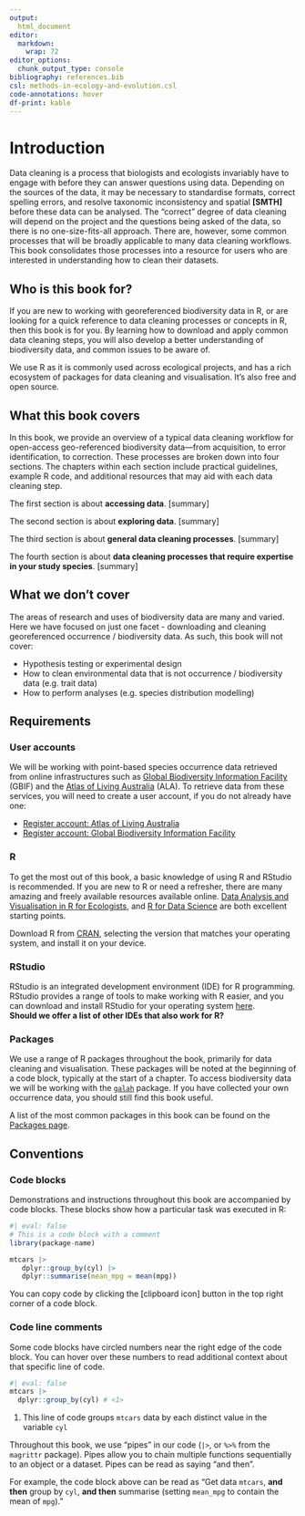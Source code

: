 ```yaml
---
output: 
  html_document
editor: 
  markdown: 
    wrap: 72
editor_options: 
  chunk_output_type: console
bibliography: references.bib 
csl: methods-in-ecology-and-evolution.csl
code-annotations: hover
df-print: kable
---
```


# Introduction {.unnumbered}

<!-- In ecology and biology, researchers, managers and decision makers often
want to answer questions about where species live, what
biological and environmental factors affect their survival and success,
and how these factors might affect their future survival. These questions are 
difficult but essential to answer for conservation and ecosystem management. 

To address these questions, many ecologists must combine large amounts
of species data from different sources for analysis. These data usually
vary in structure, formatting, and quality because each data source
might structure their data a little differently to the next. Merging
them correctly can be challenging and time consuming. Formatting errors,
spelling errors, taxonomic inconsistencies and spatial errors are some
of the most common problems, but the ecologist must fix these errors
before the data can be analysed.

There is, however, no ‘one-size-fits-all’ approach to cleaning
ecological data. What is considered a "clean" dataset varies depending
on the project and the data sources. Yet there are some common processes
and concepts that can be applied to many data cleaning workflows. This
book aims to offer these processes and concepts in one place.

Many ecologists and researchers choose to use code for data wrangling,
analysis and visualisation. There are many languages (e.g., Python, R,
Julia) that can achieve the same result. This book is a resource to
assist researchers and decision makers that wish to clean geo-referenced
biodiversity data using R.-->  

Data cleaning is a process that biologists and ecologists invariably have to 
engage with before they can answer questions using data. Depending on the sources
of the data, it may be necessary to standardise formats, correct spelling errors,
and resolve taxonomic inconsistency and spatial **[SMTH]** before these data can 
be analysed. The "correct" degree of data cleaning will depend on the project and
the questions being asked of the data, so there is no one-size-fits-all approach. 
There are, however, some common processes that will be broadly applicable to 
many data cleaning workflows. This book consolidates those processes into a resource 
for users who are interested in understanding how to clean their datasets.   

## Who is this book for? {.unnumbered}

If you are new to working with georeferenced biodiversity data in R, or are looking
for a quick reference to data cleaning processes or concepts in R, then
this book is for you. By learning how to download and apply common data
cleaning steps, you will also develop a better understanding of
biodiversity data, and common issues to be aware of.

We use R as it is commonly used across ecological projects, and has a
rich ecosystem of packages for data cleaning and visualisation. It's also 
free and open source.   

## What this book covers {.unnumbered}

In this book, we provide an overview of a typical data cleaning workflow
for open-access geo-referenced biodiversity data—from
acquisition, to error identification, to correction. These processes are broken 
down into four sections. The chapters within each
section include practical guidelines, example R code, and additional
resources that may aid with each data cleaning step. 

The first section is about **accessing data**. [summary]

The second section is about **exploring data**. [summary]

The third section is about **general data cleaning processes**. [summary]

The fourth section is about **data cleaning processes that require expertise in your study species**. [summary]


## What we don't cover {.unnumbered}

The areas of research and uses of biodiversity data are many and varied.
Here we have focused on just one facet - downloading and cleaning
georeferenced occurrence / biodiversity data. As such, this book will
not cover:

-   Hypothesis testing or experimental design
-   How to clean environmental data that is not occurrence /
    biodiversity data (e.g. trait data)
-   How to perform analyses (e.g. species distribution modelling)

## Requirements {.unnumbered}

### User accounts

We will be working with point-based species occurrence data retrieved
from online infrastructures such as [Global Biodiversity Information
Facility](https://www.gbif.org/) (GBIF) and the [Atlas of Living
Australia](https://www.ala.org.au/) (ALA). To retrieve data from these
services, you will need to create a user account, if you do not already
have one:

-   [Register account: Atlas of Living Australia](https://auth.ala.org.au/userdetails/registration/createAccount)
-   [Register account: Global Biodiversity Information Facility](https://www.gbif.org/user/profile)

### R

To get the most out of this book, a basic knowledge of using R and
RStudio is recommended. If you are new to R or need a refresher, there
are many amazing and freely available resources available online.
[Data Analysis and Visualisation in R for
Ecologists](https://datacarpentry.org/R-ecology-lesson/), and [R for
Data Science](https://r4ds.had.co.nz/index.html) are both excellent
starting points.

Download R from [CRAN](https://cloud.r-project.org/), selecting the
version that matches your operating system, and install it on your
device.

### RStudio

RStudio is an integrated development environment (IDE) for R
programming. RStudio provides a range of tools to make working with R
easier, and you can download and install RStudio for your operating
system [here](https://posit.co/download/rstudio-desktop/).  
**Should we offer a list of other IDEs that also work for R?**  

### Packages

We use a range of R packages throughout the book, primarily for data
cleaning and visualisation. These packages will be noted at the
beginning of a code block, typically at the start of a chapter. To
access biodiversity data we will be working with the
[`galah`](https://galah.ala.org.au/) package. If you have collected your
own occurrence data, you should still find this book useful.

A list of the most common packages in this book can be found on the [Packages page](packages.html).

## Conventions {.unnumbered}

### Code blocks

Demonstrations and instructions throughout this book are accompanied by
code blocks. These blocks show how a particular task was executed in R:

``` r
#| eval: false
# This is a code block with a comment
library(package-name)

mtcars |>
   dplyr::group_by(cyl) |>
   dplyr::summarise(mean_mpg = mean(mpg))
```

::: {.callout-tip appearance="simple"}
You can copy code by clicking the [clipboard icon] button in the top right corner of a
code block.
:::

### Code line comments

Some code blocks have circled numbers near the right edge of the code block. You can hover over these numbers to read additional context about that specific line of code.

```r
#| eval: false
mtcars |>
  dplyr::group_by(cyl) # <1>
```
1. This line of code groups `mtcars` data by each distinct value in the variable `cyl`

Throughout this book, we use “pipes” in our code (`|>`, or `%>%` from the `magrittr` package). Pipes allow you to chain multiple functions sequentially to an object or a dataset. Pipes can be read as saying “and then”.

For example, the code block above can be read as "Get data `mtcars`, **and then** group by `cyl`, **and then** summarise (setting `mean_mpg` to contain the mean of `mpg`)."

